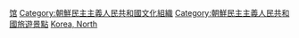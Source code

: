 {{Catnav|頁面分類|各種主題的頁面分類|按國家分類|各國建築|各國博物館}}
{{Catnav|頁面分類|各種主題的頁面分類|按國家分類|各國建築|北朝鮮建築}}
{{Catnav|頁面分類|人文學科|艺术|博物馆|各國博物館}}
{{Commons category|Museums in North Korea}}

[[Category:朝鮮民主主義人民共和國各类建築物|馆]]
[[Category:朝鮮民主主義人民共和國文化組織|Category:朝鮮民主主義人民共和國文化組織]]
[[Category:朝鮮民主主義人民共和國旅遊景點|Category:朝鮮民主主義人民共和國旅遊景點]]

[[Category:亞洲各國博物館|Korea, North]]